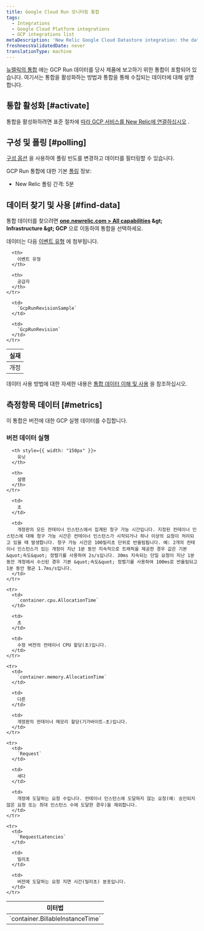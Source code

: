 ```yaml
---
title: Google Cloud Run 모니터링 통합
tags:
  - Integrations
  - Google Cloud Platform integrations
  - GCP integrations list
metaDescription: 'New Relic Google Cloud Datastore integration: the data it reports and how to enable it.'
freshnessValidatedDate: never
translationType: machine
---
```


[뉴렐릭의 통합](/docs/infrastructure/introduction-infra-monitoring) 에는 GCP Run 데이터를 당사 제품에 보고하기 위한 통합이 포함되어 있습니다. 여기서는 통합을 활성화하는 방법과 통합을 통해 수집되는 데이터에 대해 설명합니다.

## 통합 활성화 [#activate]

통합을 활성화하려면 표준 절차에 [따라 GCP 서비스를 New Relic에 연결하십시오](/docs/connect-google-cloud-platform-services-infrastructure) .

## 구성 및 폴링 [#polling]

[구성 옵션](/docs/integrations/new-relic-integrations/getting-started/configure-polling-frequency-data-collection-cloud-integrations) 을 사용하여 폴링 빈도를 변경하고 데이터를 필터링할 수 있습니다.

GCP Run 통합에 대한 기본 [폴링](/docs/integrations/google-cloud-platform-integrations/getting-started/polling-intervals-gcp-integrations) 정보:

* New Relic 폴링 간격: 5분

## 데이터 찾기 및 사용 [#find-data]

통합 데이터를 찾으려면 <DNT>**[one.newrelic.com &gt; All capabilities](https://one.newrelic.com/all-capabilities) &amp;gt; Infrastructure &amp;gt; GCP**</DNT> 으로 이동하여 통합을 선택하세요.

데이터는 다음 [이벤트 유형](/docs/data-apis/understand-data/new-relic-data-types/#event-data) 에 첨부됩니다.

<table>
  <thead>
    <tr>
      <th>
        실재
      </th>

      <th>
        이벤트 유형
      </th>

      <th>
        공급자
      </th>
    </tr>
  </thead>

  <tbody>
    <tr>
      <td>
        개정
      </td>

      <td>
        `GcpRunRevisionSample`
      </td>

      <td>
        `GcpRunRevision`
      </td>
    </tr>
  </tbody>
</table>

데이터 사용 방법에 대한 자세한 내용은 [통합 데이터 이해 및 사용](/docs/infrastructure/integrations/find-use-infrastructure-integration-data) 을 참조하십시오.

## 측정항목 데이터 [#metrics]

이 통합은 버전에 대한 GCP 실행 데이터를 수집합니다.

### 버전 데이터 실행

<table>
  <thead>
    <tr>
      <th style={{ width: "275px" }}>
        미터법
      </th>

      <th style={{ width: "150px" }}>
        유닛
      </th>

      <th>
        설명
      </th>
    </tr>
  </thead>

  <tbody>
    <tr>
      <td>
        `container.BillableInstanceTime`
      </td>

      <td>
        초
      </td>

      <td>
        개정판의 모든 컨테이너 인스턴스에서 집계된 청구 가능 시간입니다. 지정된 컨테이너 인스턴스에 대해 청구 가능 시간은 컨테이너 인스턴스가 시작되거나 하나 이상의 요청이 처리되고 있을 때 발생합니다. 청구 가능 시간은 100밀리초 단위로 반올림됩니다. 예: 2개의 컨테이너 인스턴스가 있는 개정이 지난 1분 동안 지속적으로 트래픽을 제공한 경우 값은 기본 &quot;속도&quot; 정렬기를 사용하여 2s/s입니다. 30ms 지속되는 단일 요청이 지난 1분 동안 개정에서 수신된 경우 기본 &quot;속도&quot; 정렬기를 사용하여 100ms로 반올림되고 1분 동안 평균 1.7ms/s입니다.
      </td>
    </tr>

    <tr>
      <td>
        `container.cpu.AllocationTime`
      </td>

      <td>
        초
      </td>

      <td>
        수정 버전의 컨테이너 CPU 할당(초)입니다.
      </td>
    </tr>

    <tr>
      <td>
        `container.memory.AllocationTime`
      </td>

      <td>
        다른
      </td>

      <td>
        개정판의 컨테이너 메모리 할당(기가바이트-초)입니다.
      </td>
    </tr>

    <tr>
      <td>
        `Request`
      </td>

      <td>
        세다
      </td>

      <td>
        개정에 도달하는 요청 수입니다. 컨테이너 인스턴스에 도달하지 않는 요청(예: 승인되지 않은 요청 또는 최대 인스턴스 수에 도달한 경우)을 제외합니다.
      </td>
    </tr>

    <tr>
      <td>
        `RequestLatencies`
      </td>

      <td>
        밀리초
      </td>

      <td>
        버전에 도달하는 요청 지연 시간(밀리초) 분포입니다.
      </td>
    </tr>
  </tbody>
</table>